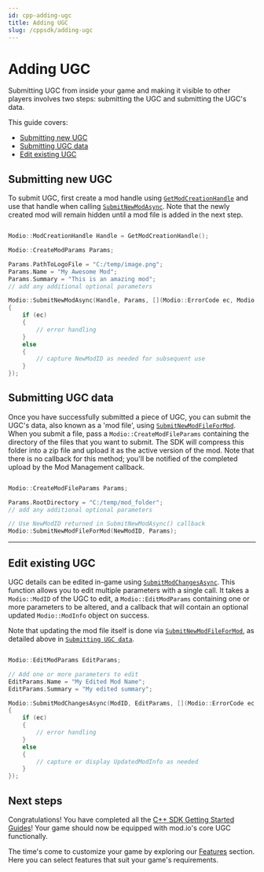 ```yaml
---
id: cpp-adding-ugc
title: Adding UGC
slug: /cppsdk/adding-ugc
---
```


# Adding UGC

Submitting UGC from inside your game and making it visible to other players involves two steps: submitting the UGC and submitting the UGC's data.

This guide covers:

* [Submitting new UGC](#submitting-new-ugc)
* [Submitting UGC data](#submitting-ugc-data)
* [Edit existing UGC](#edit-existing-ugc)

## Submitting new UGC

To submit UGC, first create a mod handle using [`GetModCreationHandle`](/cppsdk/refdocs/#getmodcreationhandle) and use that handle when calling [`SubmitNewModAsync`](/cppsdk/refdocs/#submitnewmodasync). Note that the newly created mod will remain hidden until a mod file is added in the next step.

```cpp

Modio::ModCreationHandle Handle = GetModCreationHandle();

Modio::CreateModParams Params;

Params.PathToLogoFile = "C:/temp/image.png";
Params.Name = "My Awesome Mod";
Params.Summary = "This is an amazing mod";
// add any additional optional parameters

Modio::SubmitNewModAsync(Handle, Params, [](Modio::ErrorCode ec, Modio::Optional<Modio::ModID> NewModID)
{
    if (ec)
    {
        // error handling
    }
    else
    {
        // capture NewModID as needed for subsequent use
    }
});

```

## Submitting UGC data

Once you have successfully submitted a piece of UGC, you can submit the UGC's data, also known as a 'mod file', using [`SubmitNewModFileForMod`](/cppsdk/refdocs/#submitnewmodfileformod). When you submit a file, pass a `Modio::CreateModFileParams` containing the directory of the files that you want to submit. The SDK will compress this folder into a zip file and upload it as the active version of the mod. Note that there is no callback for this method; you'll be notified of the completed upload by the Mod Management callback.

```cpp

Modio::CreateModFileParams Params;

Params.RootDirectory = "C:/temp/mod_folder";
// add any additional optional parameters

// Use NewModID returned in SubmitNewModAsync() callback
Modio::SubmitNewModFileForMod(NewModID, Params);

```

---

## Edit existing UGC

UGC details can be edited in-game using [`SubmitModChangesAsync`](/cppsdk/refdocs/#submitmodchangesasync).  This function allows you to edit multiple parameters with a single call.  It takes a `Modio::ModID` of the UGC to edit, a `Modio::EditModParams` containing one or more parameters to be altered, and a callback that will contain an optional updated `Modio::ModInfo` object on success.

Note that updating the mod file itself is done via [`SubmitNewModFileForMod`](/cppsdk/refdocs/#submitnewmodfileformod), as detailed above in [`Submitting UGC data`](#submitting-ugc-data).

```cpp

Modio::EditModParams EditParams;

// Add one or more parameters to edit
EditParams.Name = "My Edited Mod Name";
EditParams.Summary = "My edited summary";

Modio::SubmitModChangesAsync(ModID, EditParams, [](Modio::ErrorCode ec, Modio::Optional<Modio::ModInfo> UpdatedModInfo)
{
    if (ec)
    {
        // error handling
    }
    else
    {
        // capture or display UpdatedModInfo as needed
    }
});

```

## Next steps

Congratulations! You have completed all the [C++ SDK Getting Started Guides](/cppsdk/#c-sdk-core-setup-guides)! Your game should now be equipped with mod.io's core UGC functionally.

The time's come to customize your game by exploring our [Features](https://docs.mod.io/features) section. Here you can select features that suit your game's requirements.